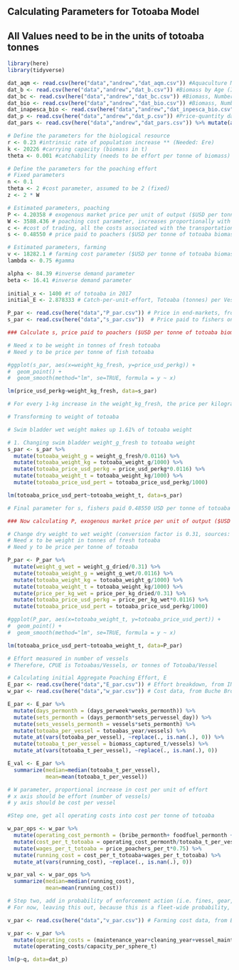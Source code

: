 ## Calculating Parameters for Totoaba Model ##

## All Values need to be in the units of totoaba tonnes ##

```r
library(here)
library(tidyverse)

```

```r

dat_aqm <- read.csv(here("data","andrew","dat_aqm.csv")) #Aquaculture Mortality by Age (in Months)
dat_b <- read.csv(here("data","andrew","dat_b.csv")) #Biomass by Age (INAPESCA)
dat_bc <- read.csv(here("data","andrew","dat_bc.csv")) #Biomass, Number of Individuals by Year (INAPESCA) check?
dat_bio <- read.csv(here("data","andrew","dat_bio.csv")) #Biomass, Number of Individuals by Age (in Years) (INAPESCA)
dat_inapesca_bio <- read.csv(here("data","andrew","dat_inpesca_bio.csv")) #Age-Length-Weight Relationships (INAPESCA 2020)
dat_p <- read.csv(here("data","andrew","dat_p.csv")) #Price-quantity data (OG Paper)
dat_pars <- read.csv(here("data","andrew","dat_pars.csv")) %>% mutate(across(4:6, round, 6)) #Overall parameters (OG Paper)

```

```r

# Define the parameters for the biological resource
r <- 0.23 #intrinsic rate of population increase ** (Needed: Ere)
k <- 20226 #carrying capacity (biomass in t)
theta <- 0.001 #catchability (needs to be effort per tonne of biomass) ** (Needed: Ere)

```


```r

# Define the parameters for the poaching effort
# Fixed parameters
n <- 0.1
theta <- 2 #cost parameter, assumed to be 2 (fixed)
z <- 2 * W 

# Estimated parameters, poaching
P <- 4.20358 # exogenous market price per unit of output ($USD per tonne of totoaba biomass)
W <- 3588.436 # poaching cost parameter, increases proportionally with effort ($USD per tonne of totoaba biomass), median value 1794.716
c <- #cost of trading, all the costs associated with the transportation and final sale of wild animal products
s <- 0.48550 # price paid to poachers ($USD per tonne of totoaba biomass)

# Estimated parameters, farming
v <- 18282.1 # farming cost parameter ($USD per tonne of totoaba biomass)
lambda <- 0.75 #gamma

alpha <- 84.39 #inverse demand parameter
beta <- 16.41 #inverse demand parameter
  
initial_x <- 1400 #t of totoaba in 2017
initial_E <- 2.878333 # Catch-per-unit-effort, Totoaba (tonnes) per Vessel per Year (Median value is 0.4), considering the fishery is active for six months of the year

```

```r

P_par <- read.csv(here("data","P_par.csv")) # Price in end-markets, from INAPESCA Fig 4.4
s_par <- read.csv(here("data","s_par.csv"))  # Price paid to fishers on beaches, from INAPESCA Fig 4.4

### Calculate s, price paid to poachers ($USD per tonne of totoaba biomass)

# Need x to be weight in tonnes of fresh totoaba
# Need y to be price per tonne of fish totoaba

#ggplot(s_par, aes(x=weight_kg_fresh, y=price_usd_perkg)) +
#  geom_point() +
#  geom_smooth(method="lm", se=TRUE, formula = y ~ x) 

lm(price_usd_perkg~weight_kg_fresh, data=s_par)

# For every 1-kg increase in the weight_kg_fresh, the price per kilogram increases by $3,608 USD

# Transforming to weight of totoaba

# Swim bladder wet weight makes up 1.61% of totoaba weight

# 1. Changing swim bladder weight_g_fresh to totoaba weight
s_par <- s_par %>% 
  mutate(totoaba_weight_g = weight_g_fresh/0.0116) %>% 
  mutate(totoaba_weight_kg = totoaba_weight_g/1000) %>% 
  mutate(totoaba_price_usd_perkg = price_usd_perkg*0.0116) %>% 
  mutate(totoaba_weight_t = totoaba_weight_kg/1000) %>%
  mutate(totoaba_price_usd_pert = totoaba_price_usd_perkg/1000)

lm(totoaba_price_usd_pert~totoaba_weight_t, data=s_par)

# Final parameter for s, fishers paid 0.48550 USD per tonne of totoaba

### Now calculating P, exogenous market price per unit of output ($USD per tonne of totoaba biomass)

# Change dry weight to wet weight (conversion factor is 0.31, sources: INAPESCA 2018; True 2012; True 2018)
# Need x to be weight in tonnes of fresh totoaba
# Need y to be price per tonne of totoaba

P_par <- P_par %>% 
  mutate(weight_g_wet = weight_g_dried/0.31) %>% 
  mutate(totoaba_weight_g = weight_g_wet/0.0116) %>%
  mutate(totoaba_weight_kg = totoaba_weight_g/1000) %>%
  mutate(totoaba_weight_t = totoaba_weight_kg/1000) %>%
  mutate(price_per_kg_wet = price_per_kg_dried/0.31) %>%
  mutate(totoaba_price_usd_perkg = price_per_kg_wet*0.0116) %>% 
  mutate(totoaba_price_usd_pert = totoaba_price_usd_perkg/1000)

#ggplot(P_par, aes(x=totoaba_weight_t, y=totoaba_price_usd_pert)) +
#  geom_point() +
#  geom_smooth(method="lm", se=TRUE, formula = y ~ x) 

lm(totoaba_price_usd_pert~totoaba_weight_t, data=P_par)

```

```r

# Effort measured in number of vessels
# Therefore, CPUE is Totoabas/Vessels, or tonnes of Totoaba/Vessel

# Calculating initial Aggregate Poaching Effort, E
E_par <- read.csv(here("data","E_par.csv")) # Effort breakdown, from INAPESCA Fig 4.2
w_par <- read.csv(here("data","w_par.csv")) # Cost data, from Buche Bros

E_par <- E_par %>% 
  mutate(days_permonth = (days_perweek*weeks_permonth)) %>% 
  mutate(sets_permonth = (days_permonth*sets_pervessel_day)) %>% 
  mutate(sets_vessels_permonth = vessels*sets_permonth) %>% 
  mutate(totoaba_per_vessel = totoabas_year/vessels) %>% 
  mutate_at(vars(totoaba_per_vessel), ~replace(., is.nan(.), 0)) %>% 
  mutate(totoaba_t_per_vessel = biomass_captured_t/vessels) %>% 
  mutate_at(vars(totoaba_t_per_vessel), ~replace(., is.nan(.), 0))

E_val <- E_par %>% 
  summarize(median=median(totoaba_t_per_vessel),
            mean=mean(totoaba_t_per_vessel))

# W parameter, proportional increase in cost per unit of effort
# x axis should be effort (number of vessels)
# y axis should be cost per vessel

#Step one, get all operating costs into cost per tonne of totoaba

w_par_ops <- w_par %>% 
  mutate(operating_cost_permonth = (bribe_permonth+ foodfuel_permonth + gear_replacement_permonth)) %>% #monthly operating costs
  mutate(cost_per_t_totoaba = operating_cost_permonth/totoaba_t_per_vessel) %>%  #operating cost per tonne of totoaba
  mutate(wages_per_t_totoaba = price_poachers_per_t*0.75) %>% 
  mutate(running_cost = cost_per_t_totoaba+wages_per_t_totoaba) %>% 
  mutate_at(vars(running_cost), ~replace(., is.nan(.), 0)) 

w_par_val <- w_par_ops %>% 
  summarize(median=median(running_cost),
            mean=mean(running_cost))

# Step two, add in probability of enforcement action (i.e. fines, gear, or vessel confiscation)
# For now, leaving this out, because this is a fleet-wide probability, rather than per vessel.


```

```r

v_par <- read.csv(here("data","v_par.csv")) # Farming cost data, from Buche Bros

v_par <- v_par %>% 
  mutate(operating_costs = (maintenance_year+cleaning_year+vessel_maintenance_year+fuel_year+feed+labor+facility_lease+admin)) %>% 
  mutate(operating_costs/capacity_per_sphere_t)

```

```r

lm(p~q, data=dat_p)

```

